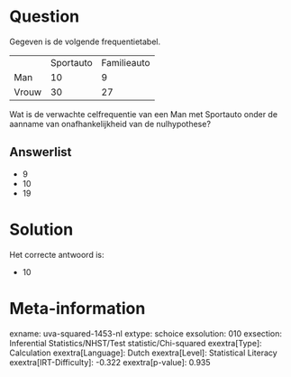 Question
========

Gegeven is de volgende frequentietabel.

  ------- ----------- -------------
          Sportauto   Familieauto
  Man     10          9
  Vrouw   30          27
  ------- ----------- -------------

Wat is de verwachte celfrequentie van een Man met Sportauto onder de
aanname van onafhankelijkheid van de nulhypothese?

Answerlist
----------

* 9
* 10
* 19

Solution
========

Het correcte antwoord is: 

* 10

Meta-information
================
exname: uva-squared-1453-nl
extype: schoice
exsolution: 010
exsection: Inferential Statistics/NHST/Test statistic/Chi-squared
exextra[Type]: Calculation
exextra[Language]: Dutch
exextra[Level]: Statistical Literacy
exextra[IRT-Difficulty]: -0.322
exextra[p-value]: 0.935
